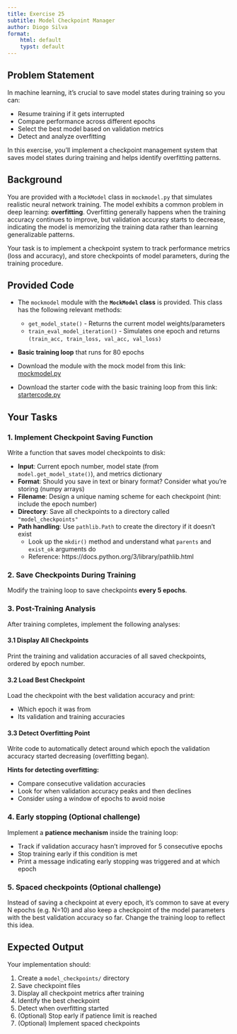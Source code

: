 ```yaml
---
title: Exercise 25
subtitle: Model Checkpoint Manager
author: Diogo Silva
format:
    html: default
    typst: default
---
```



## Problem Statement

In machine learning, it's crucial to save model states during training so you can:

- Resume training if it gets interrupted
- Compare performance across different epochs
- Select the best model based on validation metrics
- Detect and analyze overfitting

In this exercise, you'll implement a checkpoint management system that saves model states during training and helps identify overfitting patterns.

## Background

You are provided with a `MockModel` class in `mockmodel.py` that simulates realistic neural network training. The model exhibits a common problem in deep learning: **overfitting**.
Overfitting generally happens when the training accuracy continues to improve, but validation accuracy starts to decrease, indicating the model is memorizing the training data rather than learning generalizable patterns.

Your task is to implement a checkpoint system to track performance metrics (loss and accuracy), and store checkpoints of model parameters, during the training procedure.

## Provided Code

- The `mockmodel` module with the **`MockModel` class** is provided. This class has the following relevant methods:

  - `get_model_state()` - Returns the current model weights/parameters
  - `train_eval_model_iteration()` - Simulates one epoch and returns `(train_acc, train_loss, val_acc, val_loss)`
- **Basic training loop** that runs for 80 epochs
- Download the module with the mock model from this link: [mockmodel.py](../code/exercise25/mockmodel.py)
- Download the starter code with the basic training loop from this link: [startercode.py](../code/exercise25/startercode.py)

## Your Tasks

### 1. Implement Checkpoint Saving Function

Write a function that saves model checkpoints to disk:

- **Input**: Current epoch number, model state (from `model.get_model_state()`), and metrics dictionary
- **Format**: Should you save in text or binary format? Consider what you're storing (numpy arrays)
- **Filename**: Design a unique naming scheme for each checkpoint (hint: include the epoch number)
- **Directory**: Save all checkpoints to a directory called `"model_checkpoints"`
- **Path handling**: Use `pathlib.Path` to create the directory if it doesn't exist
  - Look up the `mkdir()` method and understand what `parents` and `exist_ok` arguments do
  - Reference: https://docs.python.org/3/library/pathlib.html

### 2. Save Checkpoints During Training

Modify the training loop to save checkpoints **every 5 epochs**.

### 3. Post-Training Analysis

After training completes, implement the following analyses:

#### 3.1 Display All Checkpoints
Print the training and validation accuracies of all saved checkpoints, ordered by epoch number.

#### 3.2 Load Best Checkpoint
Load the checkpoint with the best validation accuracy and print:

- Which epoch it was from
- Its validation and training accuracies

#### 3.3 Detect Overfitting Point
Write code to automatically detect around which epoch the validation accuracy started decreasing (overfitting began).

**Hints for detecting overfitting:**

- Compare consecutive validation accuracies
- Look for when validation accuracy peaks and then declines
- Consider using a window of epochs to avoid noise

### 4. Early stopping (Optional challenge)

Implement a **patience mechanism** inside the training loop:

- Track if validation accuracy hasn't improved for 5 consecutive epochs
- Stop training early if this condition is met
- Print a message indicating early stopping was triggered and at which epoch

### 5. Spaced checkpoints (Optional challenge)

Instead of saving a checkpoint at every epoch, it's common to save at every N epochs (e.g. N=10) and also keep a checkpoint of the model parameters with the best validation accuracy so far. Change the training loop to reflect this idea.

## Expected Output

Your implementation should:

1. Create a `model_checkpoints/` directory
2. Save checkpoint files
3. Display all checkpoint metrics after training
4. Identify the best checkpoint
5. Detect when overfitting started
6. (Optional) Stop early if patience limit is reached
7. (Optional) Implement spaced checkpoints

